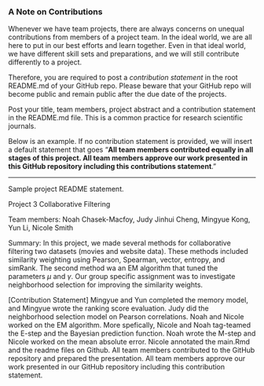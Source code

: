### A Note on Contributions

Whenever we have team projects, there are always concerns on unequal contributions from members of a project team. In the ideal world, we are all here to put in our best efforts and learn together. Even in that ideal world, we have different skill sets and preparations, and we will still contribute differently to a project. 

Therefore, you are required to post a *contribution statement* in the root README.md of your GitHub repo. Please beware that your GitHub repo will become public and remain public after the due date of the projects. 

Post your title, team members, project abstract and a contribution statement in the README.md file.  This is a common practice for research scientific journals. 

Below is an example. If no contribution statement is provided, we will insert a default statement that goes "**All team members contributed equally in all stages of this project. All team members approve our work presented in this GitHub repository including this contributions statement**. "

---
Sample project README statement.

Project 3 Collaborative Filtering 

Team members: Noah Chasek-Macfoy, Judy Jinhui Cheng, Mingyue Kong, Yun Li, Nicole Smith

Summary: In this project, we made several methods for collaborative filtering two datasets (movies and website data). These methods included similarity weighting using Pearson, Spearman, vector, entropy, and simRank. The second method wa an EM algorithm that tuned the parameters $\mu$ and $\gamma$. Our group specific assignment was to investigate neighborhood selection for improving the similarity weights.

[Contribution Statement]  Mingyue and Yun completed the memory model, and Mingyue wrote the ranking score evaluation. Judy did the neighborhood selection model on Pearson correlations. Noah and Nicole worked on the EM algorithm. More spefically, Nicole and Noah tag-teamed the E-step and the Bayesian prediction function. Noah wrote the M-step and Nicole worked on the mean absolute error. Nicole annotated the main.Rmd and the readme files on Github. All team members contributed to the GitHub repository and prepared the presentation. All team members approve our work presented in our GitHub repository including this contribution statement.